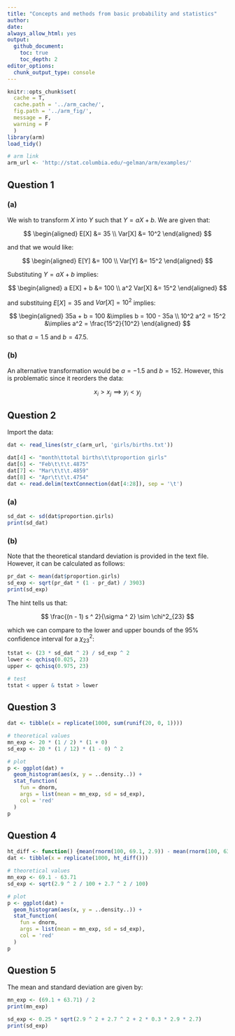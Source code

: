 ```yaml
---
title: "Concepts and methods from basic probability and statistics"
author:
date:
always_allow_html: yes
output:
  github_document:
    toc: true
    toc_depth: 2
editor_options: 
  chunk_output_type: console
---
```


```r
knitr::opts_chunk$set(
  cache = T,
  cache.path = '../arm_cache/',
  fig.path = '../arm_fig/',
  message = F,
  warning = F
  )
library(arm)
load_tidy()

# arm link
arm_url <- 'http://stat.columbia.edu/~gelman/arm/examples/'
```

## Question 1

### (a)

We wish to transform $X$ into $Y$ such that $Y = aX + b$.  We are given that:

$$
\begin{aligned}
E[X] &= 35 \\
Var[X] &= 10^2
\end{aligned}
$$

and that we would like:

$$
\begin{aligned}
E[Y] &= 100 \\
Var[Y] &= 15^2
\end{aligned}
$$

Substituting $Y = aX + b$ implies:

$$
\begin{aligned}
a E[X] + b &= 100 \\
a^2 Var[X] &= 15^2
\end{aligned}
$$

and substituing $E[X] = 35$ and $Var[X] = 10^2$ implies:

$$
\begin{aligned}
35a + b = 100 &\implies b = 100 - 35a \\
10^2 a^2 = 15^2 &\implies a^2 = \frac{15^2}{10^2}
\end{aligned}
$$

so that $a = 1.5$ and $b = 47.5$.

### (b)

An alternative transformation would be $a = -1.5$ and $b = 152$.  However, this is problematic since it reorders the data:

$$
x_i > x_j \implies y_i < y_j
$$

## Question 2

Import the data:

```r
dat <- read_lines(str_c(arm_url, 'girls/births.txt'))

dat[4] <- "month\ttotal births\t\tproportion girls" 
dat[6] <- "Feb\t\t\t.4875"
dat[7] <- "Mar\t\t\t.4859"
dat[8] <- "Apr\t\t\t.4754"
dat <- read.delim(textConnection(dat[4:28]), sep = '\t')
```

### (a)

```r
sd_dat <- sd(dat$proportion.girls)
print(sd_dat)
```

### (b)

Note that the theoretical standard deviation is provided in the text file.  However, it can be calculated as follows:

```r
pr_dat <- mean(dat$proportion.girls)
sd_exp <- sqrt(pr_dat * (1 - pr_dat) / 3903)
print(sd_exp)
```

The hint tells us that:

$$
\frac{(n - 1) s ^ 2}{\sigma ^ 2} \sim \chi^2_{23}
$$

which we can compare to the lower and upper bounds of the 95\% confidence interval for a $\chi^2_{23}$:

```r
tstat <- (23 * sd_dat ^ 2) / sd_exp ^ 2
lower <- qchisq(0.025, 23)
upper <- qchisq(0.975, 23)

# test
tstat < upper & tstat > lower
```

## Question 3

```r
dat <- tibble(x = replicate(1000, sum(runif(20, 0, 1))))

# theoretical values
mn_exp <- 20 * (1 / 2) * (1 + 0)
sd_exp <- 20 * (1 / 12) * (1 - 0) ^ 2

# plot
p <- ggplot(dat) + 
  geom_histogram(aes(x, y = ..density..)) +
  stat_function(
    fun = dnorm,
    args = list(mean = mn_exp, sd = sd_exp),
    col = 'red'
  )
p
```

## Question 4

```r
ht_diff <- function() {mean(rnorm(100, 69.1, 2.9)) - mean(rnorm(100, 63.7, 2.7))}
dat <- tibble(x = replicate(1000, ht_diff()))

# theoretical values
mn_exp <- 69.1 - 63.71
sd_exp <- sqrt(2.9 ^ 2 / 100 + 2.7 ^ 2 / 100)

# plot
p <- ggplot(dat) + 
  geom_histogram(aes(x, y = ..density..)) +
  stat_function(
    fun = dnorm,
    args = list(mean = mn_exp, sd = sd_exp),
    col = 'red'
  )
p
```

## Question 5

The mean and standard deviation are given by:

```r
mn_exp <- (69.1 + 63.71) / 2
print(mn_exp)

sd_exp <- 0.25 * sqrt(2.9 ^ 2 + 2.7 ^ 2 + 2 * 0.3 * 2.9 * 2.7)
print(sd_exp)
```
